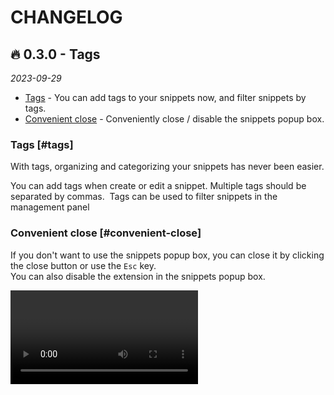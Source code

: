
# CHANGELOG

## 🔥 0.3.0 - Tags

_2023-09-29_

- [Tags](#tags) - You can add tags to your snippets now, and filter snippets by tags.
- [Convenient close](#convenient-close) - Conveniently close / disable the snippets popup box.

### Tags [#tags]

With tags, organizing and categorizing your snippets has never been easier.

<Text2>
  You can add tags when create or edit a snippet. Multiple tags should be separated by commas.
</Text2>
<Image s="0-3-0_1" width={338} height={330} />
<Text2>Tags can be used to filter snippets in the management panel</Text2>
<Image s="0-3-0_2" width={384} height={475} />

### Convenient close [#convenient-close]

If you don't want to use the snippets popup box, you can close it by clicking the close button or use the `Esc` key.<br/>
You can also disable the extension in the snippets popup box.

<Space />
<Video s="0-3-0_1" autoplay />

## 0.2.0 - Export / Import

_2023-09-25_

- [Export and Import](#export-and-import) - Support export and import snippets.

### Export and Import [#export-and-import]

Now, you can easily import your snippets into PromptSnippets or export them for use elsewhere.<br/>

<Text2>Click the button to open the Export/Import panel.</Text2>
<Image s="0-2-0_1" width={335} height={212} />
<Text2>You can export snippets as json/txt/csv files.</Text2>
<Image s="0-2-0_2" width={244} height={263} />
<Text2>You can try to import any json/txt/csv file that contains prompts.</Text2>
<Image s="0-2-0_3" width={360} height={450} />

## 0.1.0 - Popup Input Mode, Default value

_2023-09-18_

- [Popup box input mode](#popup-box-input-mode) - Support input variables with a popup box<br/>
- [Default value](#default-value) - Support deafult value for variables <br/>
- Move description in prompt editor to a Tooltip

### Popup box input mode [#popup-box-input-mode]

<Text2>You can choose the `Popup` input mode in the settings</Text2>
<Image s="0-1-0_1" width={320} height={164} />
<Text2>Then you can input variables in a popup box</Text2>
<Image s="0-1-0_2" width={420} height={238} />

### Default value [#default-value]

<Text2>Use `{{name:default}}` to set default value for variable `name`</Text2>
<Image s="0-1-0_3" width={360} height={270} />
<Text2>The default value will be used in the popup box</Text2>
<Video s="0-1-0_1" />
<Text2>Or you can use **double** `Tab` to input the default value if you prefer the `Tab` input mode.</Text2>
<Video s="0-1-0_2" />

## 0.0.0

_2023-09-01_

The first release.
